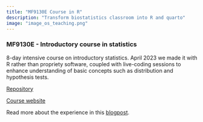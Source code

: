 ```yaml
---
title: "MF9130E Course in R"
description: "Transform biostatistics classroom into R and quarto"
image: "image_os_teaching.png"
---
```


### MF9130E - Introductory course in statistics

8-day intensive course on introductory statistics. April 2023 we made it with R rather than propriety software, coupled with live-coding sessions to enhance understanding of basic concepts such as distribution and hypothesis tests.

[Repository](https://github.com/ocbe-uio/teaching_mf9130e)

[Course website](https://ocbe-uio.github.io/teaching_mf9130e/)

Read more about the experience in this [blogpost](https://andreaczhang.github.io/blog/blog_20230717_teaching/).

